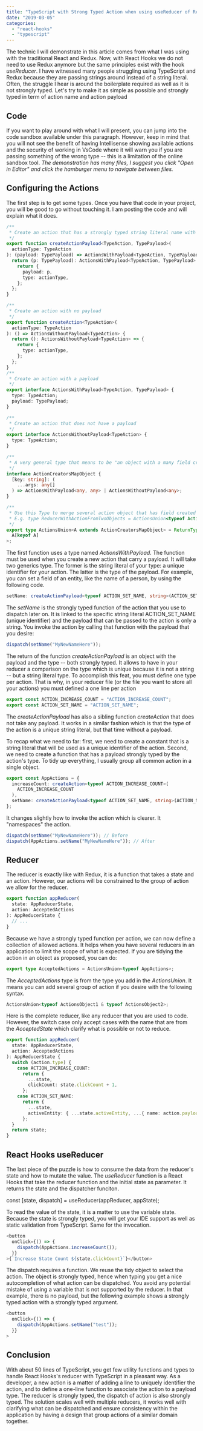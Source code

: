 ```yaml
---
title: "TypeScript with Strong Typed Action when using useReducer of React Hooks"
date: "2019-03-05"
categories:
  - "react-hooks"
  - "typescript"
---
```


The technic I will demonstrate in this article comes from what I was using with the traditional React and Redux. Now, with React Hooks we do not need to use Redux anymore but the same principles exist with the hook _useReducer_. I have witnessed many people struggling using TypeScript and Redux because they are passing strings around instead of a string literal. Often, the struggle I hear is around the boilerplate required as well as it is not strongly typed. Let's try to make it as simple as possible and strongly typed in term of action name and action payload

## Code

If you want to play around with what I will present, you can jump into the code sandbox available under this paragraph. However, keep in mind that you will not see the benefit of having Intellisense showing available actions and the security of working in VsCode where it will warn you if you are passing something of the wrong type -- this is a limitation of the online sandbox tool. _The demonstration has many files, I suggest you click "Open in Editor" and click the hamburger menu to navigate between files._

<CodeSandbox codeSandboxId="ll6n2p8omq" />

## Configuring the Actions

The first step is to get some types. Once you have that code in your project, you will be good to go without touching it. I am posting the code and will explain what it does.

```typescript
/**
 * Create an action that has a strongly typed string literal name with a strongly typed payload
 */
export function createActionPayload<TypeAction, TypePayload>(
  actionType: TypeAction
): (payload: TypePayload) => ActionsWithPayload<TypeAction, TypePayload> {
  return (p: TypePayload): ActionsWithPayload<TypeAction, TypePayload> => {
    return {
      payload: p,
      type: actionType,
    };
  };
}

/**
 * Create an action with no payload
 */
export function createAction<TypeAction>(
  actionType: TypeAction
): () => ActionsWithoutPayload<TypeAction> {
  return (): ActionsWithoutPayload<TypeAction> => {
    return {
      type: actionType,
    };
  };
}
/**
 * Create an action with a payload
 */
export interface ActionsWithPayload<TypeAction, TypePayload> {
  type: TypeAction;
  payload: TypePayload;
}

/**
 * Create an action that does not have a payload
 */
export interface ActionsWithoutPayload<TypeAction> {
  type: TypeAction;
}

/**
 * A very general type that means to be "an object with a many field created with createActionPayload and createAction
 */
interface ActionCreatorsMapObject {
  [key: string]: (
    ...args: any[]
  ) => ActionsWithPayload<any, any> | ActionsWithoutPayload<any>;
}

/**
 * Use this Type to merge several action object that has field created with createActionPayload or createAction
 * E.g. type ReducerWithActionFromTwoObjects = ActionsUnion<typeof ActionsObject1 & typeof ActionsObject2>;
 */
export type ActionsUnion<A extends ActionCreatorsMapObject> = ReturnType<
  A[keyof A]
>;
```

The first function uses a type named _ActionsWithPayload_. The function must be used when you create a new action that carry a payload. It will take two generics type. The former is the string literal of your type: a unique identifier for your action. The latter is the type of the payload. For example, you can set a field of an entity, like the name of a person, by using the following code.

```typescript
setName: createActionPayload<typeof ACTION_SET_NAME, string>(ACTION_SET_NAME);
```

The _setName_ is the strongly typed function of the action that you use to dispatch later on. It is linked to the specific string literal ACTION_SET_NAME (unique identifier) and the payload that can be passed to the action is only a string. You invoke the action by calling that function with the payload that you desire:

```typescript
dispatch(setName("MyNewNameHere"));
```

The return of the function _createActionPayload_ is an object with the payload and the type -- both strongly typed. It allows to have in your reducer a comparison on the type which is unique because it is not a string -- but a string literal type. To accomplish this feat, you must define one type per action. That is why, in your reducer file (or the file you want to store all your actions) you must defined a one line per action

```typescript
export const ACTION_INCREASE_COUNT = "ACTION_INCREASE_COUNT";
export const ACTION_SET_NAME = "ACTION_SET_NAME";
```

The _createActionPayload_ has also a sibling function _createAction_ that does not take any payload. It works in a similar fashion which is that the type of the action is a unique string literal, but that time without a payload.

To recap what we need to far: first, we need to create a constant that is a string literal that will be used as a unique identifier of the action. Second, we need to create a function that has a payload strongly typed by the action's type. To tidy up everything, I usually group all common action in a single object.

```typescript
export const AppActions = {
  increaseCount: createAction<typeof ACTION_INCREASE_COUNT>(
    ACTION_INCREASE_COUNT
  ),
  setName: createActionPayload<typeof ACTION_SET_NAME, string>(ACTION_SET_NAME),
};
```

It changes slightly how to invoke the action which is clearer. It "namespaces" the action.

```typescript
dispatch(setName("MyNewNameHere")); // Before
dispatch(AppActions.setName("MyNewNameHere")); // After
```

## Reducer

The reducer is exactly like with Redux, it is a function that takes a state and an action. However, our actions will be constrained to the group of action we allow for the reducer.

```typescript
export function appReducer(
  state: AppReducerState,
  action: AcceptedActions
): AppReducerState {
  // ...
}
```

Because we have a strongly typed function per action, we can now define a collection of allowed actions. It helps when you have several reducers in an application to limit the scope of what is expected. If you are tidying the action in an object as proposed, you can do:

```typescript
export type AcceptedActions = ActionsUnion<typeof AppActions>;
```

The _AcceptedActions_ type is from the type you add in the _ActionsUnion_. It means you can add several group of action if you desire with the following syntax.

```typescript
ActionsUnion<typeof ActionsObject1 & typeof ActionsObject2>;

```

Here is the complete reducer, like any reducer that you are used to code. However, the switch case only accept cases with the name that are from the _AcceptedState_ which clarify what is possible or not to reduce.

```typescript
export function appReducer(
  state: AppReducerState,
  action: AcceptedActions
): AppReducerState {
  switch (action.type) {
    case ACTION_INCREASE_COUNT:
      return {
        ...state,
        clickCount: state.clickCount + 1,
      };
    case ACTION_SET_NAME:
      return {
        ...state,
        activeEntity: { ...state.activeEntity, ...{ name: action.payload } },
      };
  }
  return state;
}
```

## React Hooks useReducer

The last piece of the puzzle is how to consume the data from the reducer's state and how to mutate the value. The _useReducer_ function is a React Hooks that take the reducer function and the initial state as parameter. It returns the state and the dispatcher funciton.

const [state, dispatch] = useReducer(appReducer, appState);

To read the value of the state, it is a matter to use the variable state. Because the state is strongly typed, you will get your IDE support as well as static validation from TypeScript. Same for the invocation.

```typescript
<button
  onClick={() => {
    dispatch(AppActions.increaseCount());
  }}
>{`Increase State Count ${state.clickCount}`}</button>
```

The dispatch requires a function. We reuse the tidy object to select the action. The object is strongly typed, hence when typing you get a nice autocompletion of what action can be dispatched. You avoid any potential mistake of using a variable that is not supported by the reducer. In that example, there is no payload, but the following example shows a strongly typed action with a strongly typed argument.

```typescript
<button
  onClick={() => {
    dispatch(AppActions.setName("test"));
  }}
>
```

## Conclusion

With about 50 lines of TypeScript, you get few utility functions and types to handle React Hooks's reducer with TypeScript in a pleasant way. As a developer, a new action is a matter of adding a line to uniquely identifier the action, and to define a one-line function to associate the action to a payload type. The reducer is strongly typed, the dispatch of action is also strongly typed. The solution scales well with multiple reducers, it works well with clarifying what can be dispatched and ensure consistency within the application by having a design that group actions of a similar domain together.
